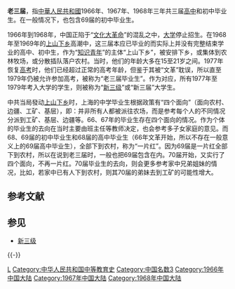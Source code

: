 {{Unreferenced |time=2009-11-11T06:52:31+00:00 }}

'''老三届'''，指[[中華人民共和國|中華人民共和國]]1966年、1967年、1968年三年共三届[[高中|高中]]和初中毕业生。在一般情况下，也包含69届的初中毕业生。

1966年到1968年，中国正陷于“[[文化大革命|文化大革命]]”的混乱之中，[[大学|大学]]停止招生。在1968年至1969年的[[上山下乡|上山下乡]]高潮中，这三届本应已毕业的而实际上并没有完整结束学业的高中、初中生，作为“[[知识青年|知识青年]]”的主体“上山下乡”，被安排下乡，或集体到农林牧场，或分散插队落户农村。当时，他们的年龄大多在15至21岁之间。1977年恢复[[普通高等学校招生全国统一考试|高考]]时，他们已经超过正常的高考年龄，但鉴于其被“文革”耽误，所以直至1979年仍被允许参加高考，被称为“老三届毕业生”。作为对应，所有1977年至1979年考入大学的学生，则被称为“[[新三级|新三级]]”或“新三届”大学生。

中共当局發动[[上山下乡|上山下乡]]时，上海的中学毕业生根据政策有“四个面向”（面向农村、边疆、工矿、基层），即：并非所有人都被派往农场，而是参考每个人的不同情况分派到工矿、基层、边疆等。66、67年的毕业生存在四个面向的情况。作为个体的毕业生的去向在当时主要由班主任等教师决定，也会参考多子女家庭的意见。而68、69届的初中毕业生和68届的高中毕业生（66年文革开始，所以不存在一般意义上的69届高中毕业生），全部下到农村，称为“一片红”。因为69届是一片红全部下到农村，所以在说到老三届时，一般也把69届包含在内。70届开始，又实行了四个面向，不再一片红。70届毕业生的去向，则会更多参考家中兄弟姐妹的情况，比如，若家中已有人下到农村，则其70届的弟妹去到工矿的可能性增大。

== 参考文献 ==
{{Reflist}}

== 参见 ==
{{Portal box|中华人民共和国|教育}}
* [[新三级|新三级]]

{{-}}
{{文革编年史}}

[[Category:文革時期特定人群稱謂|L]]
[[Category:中华人民共和国中等教育史|Category:中华人民共和国中等教育史]]
[[Category:中国名数3|Category:中国名数3]]
[[Category:1966年中国大陆|Category:1966年中国大陆]]
[[Category:1967年中国大陆|Category:1967年中国大陆]]
[[Category:1968年中国大陆|Category:1968年中国大陆]]